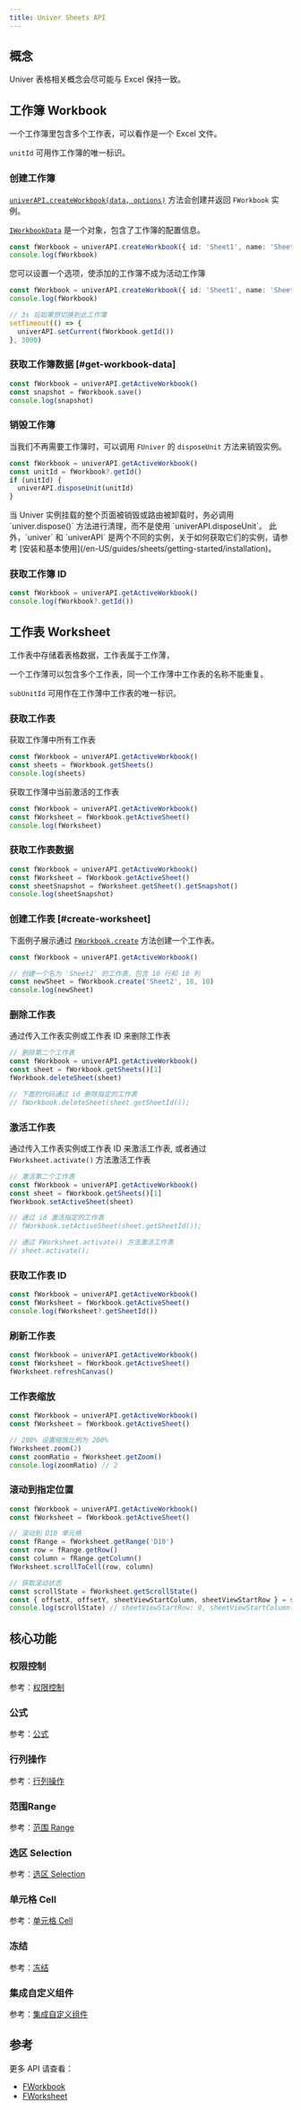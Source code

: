 ```yaml
---
title: Univer Sheets API
---
```


## 概念

Univer 表格相关概念会尽可能与 Excel 保持一致。

## 工作簿 Workbook

一个工作簿里包含多个工作表，可以看作是一个 Excel 文件。

`unitId` 可用作工作簿的唯一标识。

### 创建工作簿

[`univerAPI.createWorkbook(data, options)`](https://reference.univer.ai/en-US/classes/FUniver#createworkbook) 方法会创建并返回 `FWorkbook` 实例。

[`IWorkbookData`](/guides/sheets/getting-started/workbook-data) 是一个对象，包含了工作簿的配置信息。

```typescript
const fWorkbook = univerAPI.createWorkbook({ id: 'Sheet1', name: 'Sheet1' })
console.log(fWorkbook)
```

您可以设置一个选项，使添加的工作簿不成为活动工作簿

```typescript
const fWorkbook = univerAPI.createWorkbook({ id: 'Sheet1', name: 'Sheet1' }, { makeCurrent: false })
console.log(fWorkbook)

// 3s 后如果想切换到此工作簿
setTimeout(() => {
  univerAPI.setCurrent(fWorkbook.getId())
}, 3000)
```

### 获取工作簿数据 [#get-workbook-data]

```typescript
const fWorkbook = univerAPI.getActiveWorkbook()
const snapshot = fWorkbook.save()
console.log(snapshot)
```

### 销毁工作簿

当我们不再需要工作簿时，可以调用 `FUniver` 的 `disposeUnit` 方法来销毁实例。

```typescript
const fWorkbook = univerAPI.getActiveWorkbook()
const unitId = fWorkbook?.getId()
if (unitId) {
  univerAPI.disposeUnit(unitId)
}
```

<Callout type="warning">
当 Univer 实例挂载的整个页面被销毁或路由被卸载时，务必调用 `univer.dispose()` 方法进行清理，而不是使用 `univerAPI.disposeUnit`。
此外，`univer` 和 `univerAPI` 是两个不同的实例，关于如何获取它们的实例，请参考 [安装和基本使用](/en-US/guides/sheets/getting-started/installation)。
</Callout>

### 获取工作簿 ID

```typescript
const fWorkbook = univerAPI.getActiveWorkbook()
console.log(fWorkbook?.getId())
```

## 工作表 Worksheet

工作表中存储着表格数据，工作表属于工作薄，

一个工作薄可以包含多个工作表，同一个工作薄中工作表的名称不能重复。

`subUnitId` 可用作在工作薄中工作表的唯一标识。

### 获取工作表

获取工作薄中所有工作表
```typescript
const fWorkbook = univerAPI.getActiveWorkbook()
const sheets = fWorkbook.getSheets()
console.log(sheets)
```

获取工作薄中当前激活的工作表

```typescript
const fWorkbook = univerAPI.getActiveWorkbook()
const fWorksheet = fWorkbook.getActiveSheet()
console.log(fWorksheet)
```

### 获取工作表数据

```typescript
const fWorkbook = univerAPI.getActiveWorkbook()
const fWorksheet = fWorkbook.getActiveSheet()
const sheetSnapshot = fWorksheet.getSheet().getSnapshot()
console.log(sheetSnapshot)
```

### 创建工作表 [#create-worksheet]

下面例子展示通过 [`FWorkbook.create`](https://reference.univer.ai/en-US/classes/FWorkbook#create) 方法创建一个工作表。

```typescript
const fWorkbook = univerAPI.getActiveWorkbook()

// 创建一个名为 'Sheet2' 的工作表，包含 10 行和 10 列
const newSheet = fWorkbook.create('Sheet2', 10, 10)
console.log(newSheet)
```

### 删除工作表

通过传入工作表实例或工作表 ID 来删除工作表

```typescript
// 删除第二个工作表
const fWorkbook = univerAPI.getActiveWorkbook()
const sheet = fWorkbook.getSheets()[1]
fWorkbook.deleteSheet(sheet)

// 下面的代码通过 id 删除指定的工作表
// fWorkbook.deleteSheet(sheet.getSheetId());
```

### 激活工作表

通过传入工作表实例或工作表 ID 来激活工作表, 或者通过 `FWorksheet.activate()` 方法激活工作表

```typescript
// 激活第二个工作表
const fWorkbook = univerAPI.getActiveWorkbook()
const sheet = fWorkbook.getSheets()[1]
fWorkbook.setActiveSheet(sheet)

// 通过 id 激活指定的工作表
// fWorkbook.setActiveSheet(sheet.getSheetId());

// 通过 FWorksheet.activate() 方法激活工作表
// sheet.activate();
```

### 获取工作表 ID

```typescript
const fWorkbook = univerAPI.getActiveWorkbook()
const fWorksheet = fWorkbook.getActiveSheet()
console.log(fWorksheet?.getSheetId())
```

### 刷新工作表

```typescript
const fWorkbook = univerAPI.getActiveWorkbook()
const fWorksheet = fWorkbook.getActiveSheet()
fWorksheet.refreshCanvas()
```

### 工作表缩放

```typescript
const fWorkbook = univerAPI.getActiveWorkbook()
const fWorksheet = fWorkbook.getActiveSheet()

// 200% 设置缩放比例为 200%
fWorksheet.zoom(2)
const zoomRatio = fWorksheet.getZoom()
console.log(zoomRatio) // 2
```

### 滚动到指定位置

```typescript
const fWorkbook = univerAPI.getActiveWorkbook()
const fWorksheet = fWorkbook.getActiveSheet()

// 滚动到 D10 单元格
const fRange = fWorksheet.getRange('D10')
const row = fRange.getRow()
const column = fRange.getColumn()
fWorksheet.scrollToCell(row, column)

// 获取滚动状态
const scrollState = fWorksheet.getScrollState()
const { offsetX, offsetY, sheetViewStartColumn, sheetViewStartRow } = scrollState
console.log(scrollState) // sheetViewStartRow: 9, sheetViewStartColumn: 3, offsetX: 0, offsetY: 0
```

## 核心功能

### 权限控制

参考：[权限控制](/en-US/guides/sheets/features/core/permission)

### 公式

参考：[公式](/en-US/guides/sheets/features/core/formula)

### 行列操作

参考：[行列操作](/en-US/guides/sheets/features/core/row-col)

### 范围Range

参考：[范围 Range](/en-US/guides/sheets/features/core/range-selection#range)

### 选区 Selection

参考：[选区 Selection](/en-US/guides/sheets/features/core/range-selection#selection)

### 单元格 Cell

参考：[单元格 Cell](/en-US/guides/sheets/features/core/range-selection#cell)

### 冻结

参考：[冻结](/en-US/guides/sheets/features/core/freeze)

### 集成自定义组件

参考：[集成自定义组件](/en-US/guides/sheets/features/core/dom)

## 参考

更多 API 请查看：

- [FWorkbook](https://reference.univer.ai/en-US/classes/FWorkbook)
- [FWorksheet](https://reference.univer.ai/en-US/classes/FWorksheet)
